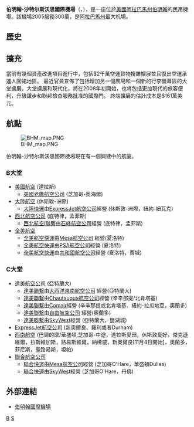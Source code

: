 {{expand|time=2007-09-26T20:20:56Z}}
{{distinguish|伯明翰机场}}
{{Infobox airport
| name             = 伯明罕-沙特尔斯沃思國際機場<br>{{lang|en|Birmingham–Shuttlesworth International Airport}}
| image            = BHM tower and terminal.jpg
| type             = 民航
| operator         = Birmingham Airport Authority
| opened           = 1920年
| city-served      = [[伯明罕_(阿拉巴馬州)|伯明罕]]
| distance_to_city = 5公里
| elevation-m      = 196
| coordinates      = {{coord|33|33|47|N|086|45|13|W|type:airport}}
| IATA             = BHM
| ICAO             = KBHM
| FAA              = BHM
| r1-number        = 6/24
| r1-length-f      = 12,002
| r1-length-m      = 3,048
| r1-surface       = 瀝青
| r2-number        = 18/36
| r2-length-f      = 7,100
| r2-length-m      = 2,144
| r2-surface       = 瀝青
}}
'''伯明翰-沙特尔斯沃思國際機場'''（{{lang-en|Birmingham–Shuttlesworth International Airport}}，{{airport codes|BHM|KBHM|BHM}}），是一座位於[[美國|美國]][[阿拉巴馬州|阿拉巴馬州]][[伯明翰_(阿拉巴馬州)|伯明翰]]的民用機場。該機場2005服務300萬，是[[阿拉巴馬州|阿拉巴馬州]]最大机場。

== 歷史 ==
== 擴充 ==
{{future public transportation}}
當前有幾個資產改進項目進行中，包括$2千萬空運貨物複雜擴展並且復出空運承運人圍裙地區。 最近官員宣佈了包括增加另一個廣場和一個新的行李螢幕區的大堂擴展。大堂擴展和現代化，將在2008年初開始，也將包括更加現代的旅客便利，升級讓步和聯邦檢查服務批准的國際門。 終端擴展的估計成本是$161萬美元。

== 航點 ==
[[File:BHM_map.PNG|thumb]]

伯明翰-沙特尔斯沃思國際機場現在有一個興建中的航廈。

=== B大堂 ===
* [[美國航空|美國航空]] (達拉斯)
** [[美國老鷹航空公司|美國老鷹航空公司]] (芝加哥-奥海爾)
* [[大陸航空|大陸航空]] (休斯敦-洲際)
** [[大陸快運|大陸快運]]由[[ExpressJet航空公司|ExpressJet航空公司]]經營 (休斯敦-洲際，紐約-紐瓦克)
* [[西北航空公司|西北航空公司]] (底特律，孟菲斯)
** [[西北航空l聯繫|西北航空l聯繫]]由[[石峰航空公司|石峰航空公司]]經營 (底特律，孟菲斯)
* [[全美航空|全美航空]]
** [[全美航空快運|全美航空快運]]由[[Mesa航空公司|Mesa航空公司]] 經營(夏洛特)
** [[全美航空快運|全美航空快運]]由[[PSA航空公司|PSA航空公司]]經營 (夏洛特)
** [[全美航空快運|全美航空快運]]由[[共和國航空公司|共和國航空公司]]經營 (夏洛特，費城)

=== C大堂 ===
* [[達美航空公司|達美航空公司]] (亞特蘭大)
** [[達美聯繫|達美聯繫]]由[[大西洋東南航空公司|大西洋東南航空公司]] 經營(亞特蘭大)
** [[達美聯繫|達美聯繫]]由[[Chautauqua航空公司|Chautauqua航空公司]]經營 (辛辛那提/北肯塔基)
** [[達美聯繫|達美聯繫]]由[[Comair|Comair]]經營 (辛辛那提或北肯塔基、紐約-拉瓜地亞，奧蘭多)
** [[達美聯繫|達美聯繫]]由[[自由航空公司|自由航空公司]] 經營(奧蘭多)
** [[達美聯繫|達美聯繫]]由[[SkyWest|SkyWest]]經營 (亞特蘭大，鹽湖城)
* [[ExpressJet航空公司|ExpressJet航空公司]] (新奧爾良、羅利或者Durham)
* [[西南航空|西南航空]] (巴爾的摩/華盛頓,芝加哥-中途，達拉斯愛田，休斯敦愛好，傑克遜維爾，拉斯維加斯，路易斯維爾，納稀威，新奧爾良[11月4日開始]，奧蘭多，菲尼斯，聖路易斯，坦帕)
* [[聯合航空公司|聯合航空公司]]
** [[聯合快運|聯合快運]]由[[Mesa航空公司|Mesa航空公司]]經營 (芝加哥O'Hare，華盛頓Dulles)
** [[聯合快運|聯合快運]]由[[SkyWest|SkyWest]]經營 (芝加哥O'Hare，丹佛)

== 外部連結 ==
* [http://www.bhamintlairport.com/ 伯明翰國際機場]{{Wayback|url=http://www.bhamintlairport.com/ |date=20050424082230 }}

[[Category:美國機場|B]]
[[Category:冠以人名的美洲機場|S]]